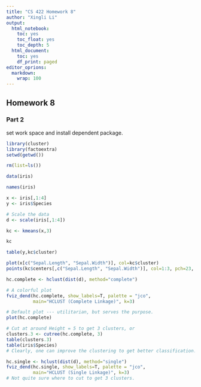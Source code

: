 ```yaml
---
title: "CS 422 Homework 8"
author: "Xingli Li"
output:
  html_notebook: 
    toc: yes
    toc_float: yes
    toc_depth: 5
  html_document:
    toc: yes
    df_print: paged
editor_oprions:
  markdown:
    wrap: 100
---
```


## Homework 8

### Part 2

set work space and install dependent package.

```r
library(cluster)
library(factoextra)
setwd(getwd())
```

```r
rm(list=ls())

data(iris)

names(iris)

x <- iris[,1:4]
y <- iris$Species

# Scale the data
d <- scale(iris[,1:4])

kc <- kmeans(x,3)

kc
```

```r
table(y,kc$cluster)
```

```r
plot(x[c("Sepal.Length", "Sepal.Width")], col=kc$cluster)
points(kc$centers[,c("Sepal.Length", "Sepal.Width")], col=1:3, pch=23, cex=3)
```

```r

hc.complete <- hclust(dist(d), method="complete")

# A colorful plot
fviz_dend(hc.complete, show_labels=T, palette = "jco",
          main="HCLUST (Complete Linkage)", k=3)

# Default plot --- utilitarian, but serves the purpose.
plot(hc.complete)

# Cut at around Height = 5 to get 3 clusters, or
clusters.3 <- cutree(hc.complete, 3)
table(clusters.3)
table(iris$Species)
# Clearly, one can improve the clustering to get better classification.

hc.single <- hclust(dist(d), method="single")
fviz_dend(hc.single, show_labels=T, palette = "jco",
          main="HCLUST (Single Linkage)", k=3)
# Not quite sure where to cut to get 3 clusters.
```
